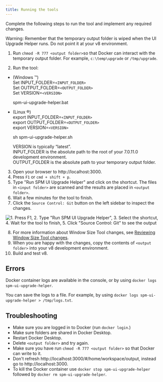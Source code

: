 ```yaml
---
title: Running the tools
---
```


Complete the following steps to run the tool and implement any required changes.

<InlineNotification>

Warning: Remember that the temporary output folder is wiped when the UI Upgrade Helper runs. Do not point it at your v8 environment.

</InlineNotification>

1. Run `chmod -R 777 <output folder>`so that Docker can interact with the temporary output folder. For example, `c:\temp\upgrade` or `/tmp/upgrade`.


2. Run the tool:
 - (Windows ™️)<br />
    Set INPUT_FOLDER=`<INPUT_FOLDER>`<br />
    Set OUTPUT_FOLDER=`<OUTPUT_FOLDER>`<br />
    Set VERSION=`<VERSION>`
   
    spm-ui-upgrade-helper.bat 

 - (Linux ®️) <br />
    export INPUT_FOLDER=`<INPUT_FOLDER>`<br />
    export OUTPUT_FOLDER=`<OUTPUT_FOLDER>`<br />
    export VERSION=`<VERSION>` 
    
    sh spm-ui-upgrade-helper.sh

    VERSION is typically “latest”.<br />
    INPUT_FOLDER is the absolute path to the root of your 7.0.11.0 development environment. <br />
    OUTPUT_FOLDER is the absolute path to your temporary output folder. <br />

3. Open your browser to http://localhost:3000.
4. Press `F1` or `cmd + shift + p`.
5. Type "Run SPM UI Upgrade Helper" and click on the shortcut. The files in `<input folder>` are scanned and the results are placed in `<output folder>`.
6. Wait a few minutes for the tool to finish.
7. Click the `Source Control: Git` button on the left sidebar to inspect the changes.

![1. Press F1, 2. Type "Run SPM UI Upgrade Helper", 3. Select the shortcut, 4. Wait for the tool to finish, 5. Click "Source Control: Git" to see the output](../../images/upgrade-helper.gif "Running the UI Upgrade Helper tool")

8. For more information about Window Size Tool changes, see [Reviewing Window Size Tool changes](../../setup/tools#reviewing-window-size-tool-changes).
9. When you are happy with the changes, copy the contents of `<output folder>` into your v8 development environment.
10. Build and test v8.

## Errors

Docker container logs are available in the console, or by using `docker logs spm-ui-upgrade-helper`.

You can save the logs to a file. For example, by using `docker logs spm-ui-upgrade-helper > /tmp/logs.txt`.

## Troubleshooting

- Make sure you are logged in to Docker (run `docker login`.)
- Make sure folders are shared in Docker Desktop.
- Restart Docker Desktop.
- Delete `<output folder>` and try again.
- Make sure you have run `chmod -R 777 <output folder>` so that Docker can write to it.
- Don't refresh http://localhost:3000/#/home/workspace/output, instead go to http://localhost:3000.
- To kill the Docker container use `docker stop spm-ui-upgrade-helper` followed by `docker rm spm-ui-upgrade-helper`.
